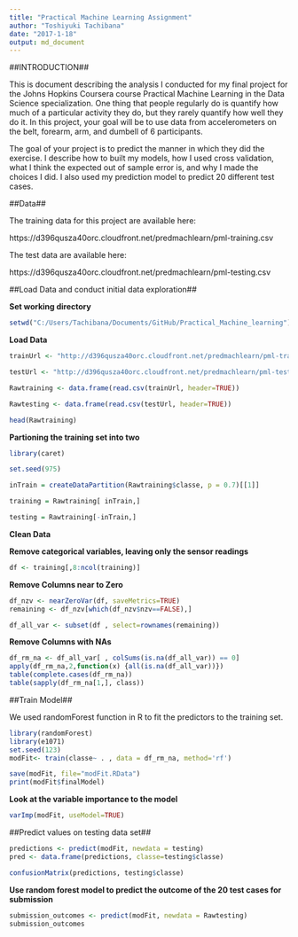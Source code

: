 ```yaml
---
title: "Practical Machine Learning Assignment"
author: "Toshiyuki Tachibana"
date: "2017-1-18"
output: md_document
---
```

##INTRODUCTION##

This is document describing the analysis I conducted for my final project for the Johns Hopkins Coursera course Practical Machine Learning in the Data Science specialization.
One thing that people regularly do is quantify how much of a particular activity they do, but they rarely quantify how well they do it. In this project, your goal will be to use data from accelerometers on the belt, forearm, arm, and dumbell of 6 participants.

The goal of your project is to predict the manner in which they did the exercise. I describe how to built my models, how I used
cross validation,  what I think the expected out of sample error is, and why I made the choices I did. I also used my prediction model to predict 20 different test cases.


##Data##

The training data for this project are available here:

https://d396qusza40orc.cloudfront.net/predmachlearn/pml-training.csv

The test data are available here: 

https://d396qusza40orc.cloudfront.net/predmachlearn/pml-testing.csv

##Load Data and conduct initial data exploration##

**Set working directory**

```r
setwd("C:/Users/Tachibana/Documents/GitHub/Practical_Machine_learning")
```

**Load Data**

```r
trainUrl <- "http://d396qusza40orc.cloudfront.net/predmachlearn/pml-training.csv"

testUrl <- "http://d396qusza40orc.cloudfront.net/predmachlearn/pml-testing.csv"

Rawtraining <- data.frame(read.csv(trainUrl, header=TRUE))

Rawtesting <- data.frame(read.csv(testUrl, header=TRUE))

head(Rawtraining)
```

**Partioning the training set into two**

```r
library(caret)

set.seed(975)

inTrain = createDataPartition(Rawtraining$classe, p = 0.7)[[1]]

training = Rawtraining[ inTrain,]

testing = Rawtraining[-inTrain,]
```

**Clean Data**

**Remove categorical variables, leaving only the sensor readings**

```r
df <- training[,8:ncol(training)]
```

**Remove Columns near to Zero**

```r
df_nzv <- nearZeroVar(df, saveMetrics=TRUE)
remaining <- df_nzv[which(df_nzv$nzv==FALSE),]

df_all_var <- subset(df , select=rownames(remaining))
```

**Remove Columns with NAs**

```r
df_rm_na <- df_all_var[ , colSums(is.na(df_all_var)) == 0]
apply(df_rm_na,2,function(x) {all(is.na(df_all_var))})
table(complete.cases(df_rm_na))
table(sapply(df_rm_na[1,], class))
```

##Train Model##

We used randomForest function in R to fit the predictors to the training set.

```r
library(randomForest)
library(e1071)
set.seed(123)
modFit<- train(classe~ . , data = df_rm_na, method='rf')
```

```r
save(modFit, file="modFit.RData")
print(modFit$finalModel)
```

**Look at the variable importance to the model**

```r
varImp(modFit, useModel=TRUE)
```

##Predict values on testing data set##

```r
predictions <- predict(modFit, newdata = testing)
pred <- data.frame(predictions, classe=testing$classe)

confusionMatrix(predictions, testing$classe)
```

**Use random forest model to predict the outcome of the 20 test cases for submission**

```r
submission_outcomes <- predict(modFit, newdata = Rawtesting)
submission_outcomes
```








